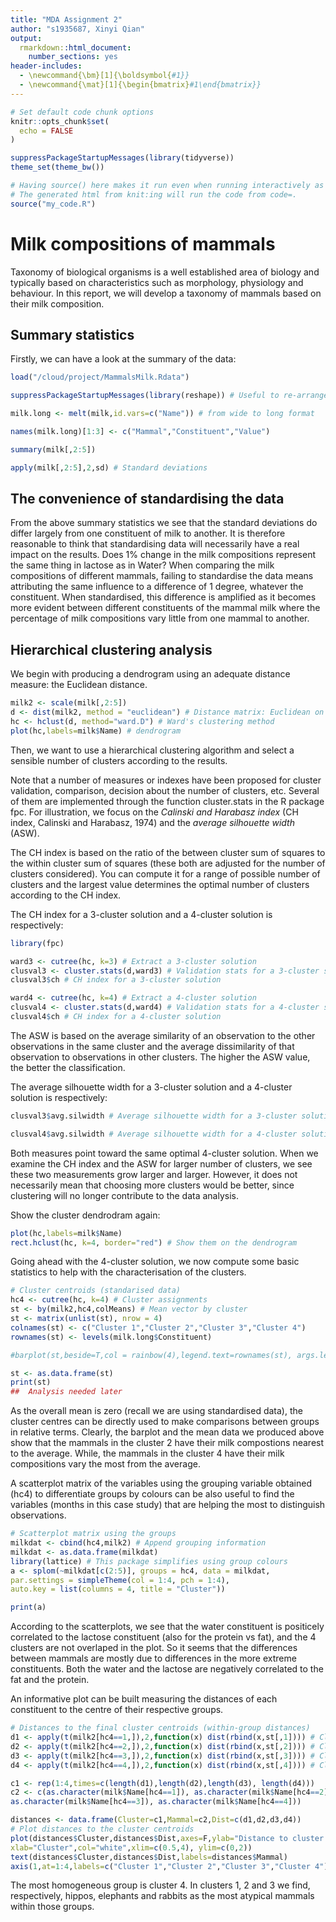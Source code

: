 ```yaml
---
title: "MDA Assignment 2"
author: "s1935687, Xinyi Qian"
output:
  rmarkdown::html_document:
    number_sections: yes
header-includes:
  - \newcommand{\bm}[1]{\boldsymbol{#1}}
  - \newcommand{\mat}[1]{\begin{bmatrix}#1\end{bmatrix}}
---
```


```r
# Set default code chunk options
knitr::opts_chunk$set(
  echo = FALSE
)

suppressPackageStartupMessages(library(tidyverse))
theme_set(theme_bw())
```

```r
# Having source() here makes it run even when running interactively as well.
# The generated html from knit:ing will run the code from code=.
source("my_code.R")
```

# Milk compositions of mammals

Taxonomy of biological organisms is a well established area of biology and typically based on characteristics such as morphology, physiology and behaviour. In this report, we will develop a taxonomy of mammals based on their milk composition. 

## Summary statistics

Firstly, we can have a look at the summary of the data:

```r

load("/cloud/project/MammalsMilk.Rdata")

suppressPackageStartupMessages(library(reshape)) # Useful to re-arrange data set

milk.long <- melt(milk,id.vars=c("Name")) # from wide to long format

names(milk.long)[1:3] <- c("Mammal","Constituent","Value")

```

```r
summary(milk[,2:5])

apply(milk[,2:5],2,sd) # Standard deviations

```

## The convenience of standardising the data
From the above summary statistics we see that the standard deviations do differ largely from one constituent of milk to another. It is therefore reasonable to think that standardising data will necessarily have a real impact on the results. Does 1$\%$ change in the milk compositions represent the same thing in lactose as in Water? When comparing the milk compositions of different mammals, failing to standardise the data means attributing the same influence to a difference of 1 degree, whatever the constituent. When standardised, this difference is amplified as it becomes more evident between different constituents of the mammal milk where the percentage of milk compositions vary little from one mammal to another. 

## Hierarchical clustering analysis
We begin with producing a dendrogram using an adequate distance measure: the Euclidean distance.
```r

milk2 <- scale(milk[,2:5])
d <- dist(milk2, method = "euclidean") # Distance matrix: Euclidean on standarised variables
hc <- hclust(d, method="ward.D") # Ward's clustering method
plot(hc,labels=milk$Name) # dendrogram

```

Then, we want to use a hierarchical clustering algorithm and select a sensible number of clusters according to the results.

Note that a number of measures or indexes have been proposed for cluster validation, comparison, decision about the number of clusters, etc. Several of them are implemented through the function cluster.stats in the R package fpc. For illustration, we focus on the $Calinski$ $and$ $Harabasz$
$index$ (CH index, Calinski and Harabasz, 1974) and the $average$ $silhouette$ $width$ (ASW).

The CH index is based on the ratio of the $\text{between cluster sum of squares}$ to the $\text{within cluster sum of squares}$ (these both are adjusted for the number of clusters considered). You can compute it for a range of possible number of clusters and the largest value determines the optimal number of clusters according to the CH index.

The CH index for a 3-cluster solution and a 4-cluster solution is respectively:
```r
library(fpc)

ward3 <- cutree(hc, k=3) # Extract a 3-cluster solution
clusval3 <- cluster.stats(d,ward3) # Validation stats for a 3-cluster solution
clusval3$ch # CH index for a 3-cluster solution

ward4 <- cutree(hc, k=4) # Extract a 4-cluster solution
clusval4 <- cluster.stats(d,ward4) # Validation stats for a 4-cluster solution
clusval4$ch # CH index for a 4-cluster solution
```

The ASW is based on the average similarity of an observation to the other observations in the same cluster and the average dissimilarity of that observation to observations in other clusters. The higher the ASW value, the better the classification.

The average silhouette width for a 3-cluster solution and a 4-cluster solution is respectively:
```r
clusval3$avg.silwidth # Average silhouette width for a 3-cluster solution

clusval4$avg.silwidth # Average silhouette width for a 4-cluster solution
```

Both measures point toward the same optimal 4-cluster solution. When we examine the CH index and the ASW for larger number of clusters, we see these two measurements grow larger and larger. However, it does not necessarily mean that choosing more clusters would be better, since clustering will no longer contribute to the data analysis.

Show the cluster dendrodram again:

```r
plot(hc,labels=milk$Name)
rect.hclust(hc, k=4, border="red") # Show them on the dendrogram
```

Going ahead with the 4-cluster solution, we now compute some basic statistics to help with the characterisation of the clusters. 

```r
# Cluster centroids (standarised data)
hc4 <- cutree(hc, k=4) # Cluster assignments
st <- by(milk2,hc4,colMeans) # Mean vector by cluster
st <- matrix(unlist(st), nrow = 4)
colnames(st) <- c("Cluster 1","Cluster 2","Cluster 3","Cluster 4")
rownames(st) <- levels(milk.long$Constituent)

#barplot(st,beside=T,col = rainbow(4),legend.text=rownames(st), args.legend=list(x="topleft",bty="n", inset=c(0,-0.15)))

st <- as.data.frame(st)
print(st)
##  Analysis needed later
```

As the overall mean is zero (recall we are using standardised data), the cluster centres can be directly used to make comparisons between groups in relative terms. Clearly, the barplot and the mean data we produced above show that the mammals in the cluster 2 have their milk compostions nearest to the average. While, the mammals in the cluster 4 have their milk compositions vary the most from the average.

A scatterplot matrix of the variables using the grouping variable obtained (hc4) to differentiate groups by colours can be also useful to find the variables (months in this case study) that are helping the most to distinguish observations.

```r
# Scatterplot matrix using the groups
milkdat <- cbind(hc4,milk2) # Append grouping information
milkdat <- as.data.frame(milkdat)
library(lattice) # This package simplifies using group colours
a <- splom(~milkdat[c(2:5)], groups = hc4, data = milkdat,
par.settings = simpleTheme(col = 1:4, pch = 1:4),
auto.key = list(columns = 4, title = "Cluster"))

print(a)
```

According to the scatterplots, we see that the water constituent is positicely correlated to the lactose constituent (also for the protein vs fat), and the 4 clusters are not overlaped in the plot. So it seems that the differences between mammals are mostly due to differences in the more extreme constituents. Both the water and the lactose are negatively correlated to the fat and the protein.

An informative plot can be built measuring the distances of each constituent to the centre of their respective groups.

```r
# Distances to the final cluster centroids (within-group distances)
d1 <- apply(t(milk2[hc4==1,]),2,function(x) dist(rbind(x,st[,1]))) # Cluster 1
d2 <- apply(t(milk2[hc4==2,]),2,function(x) dist(rbind(x,st[,2]))) # Cluster 2
d3 <- apply(t(milk2[hc4==3,]),2,function(x) dist(rbind(x,st[,3]))) # Cluster 3
d4 <- apply(t(milk2[hc4==4,]),2,function(x) dist(rbind(x,st[,4]))) # Cluster 4

c1 <- rep(1:4,times=c(length(d1),length(d2),length(d3), length(d4)))
c2 <- c(as.character(milk$Name[hc4==1]), as.character(milk$Name[hc4==2]),
as.character(milk$Name[hc4==3]), as.character(milk$Name[hc4==4]))

distances <- data.frame(Cluster=c1,Mammal=c2,Dist=c(d1,d2,d3,d4))
# Plot distances to the cluster centroids
plot(distances$Cluster,distances$Dist,axes=F,ylab="Distance to cluster centroid",
xlab="Cluster",col="white",xlim=c(0.5,4), ylim=c(0,2))
text(distances$Cluster,distances$Dist,labels=distances$Mammal)
axis(1,at=1:4,labels=c("Cluster 1","Cluster 2","Cluster 3","Cluster 4")); axis(2)
```

The most homogeneous group is cluster 4. In clusters 1, 2 and 3 we find, respectively,
hippos, elephants and rabbits as the most atypical mammals within those groups.
